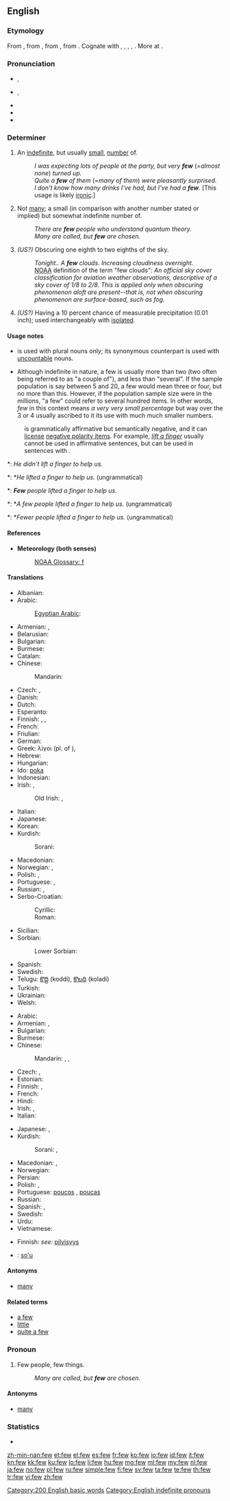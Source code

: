 {{also|Few}}
==English==

===Etymology===
From {{etyl|enm}} {{term|fewe||few|lang=enm}}, from {{etyl|ang}} {{term|feaw|fēawa, fēawe, fēa|few|lang=ang}}, from {{proto|Germanic|fawaz|few|lang=en}}, from {{proto|Indo-European|paw-|few, small|lang=en}}. Cognate with {{etyl|osx|-}} {{term|fa|fā|few|lang=osx}}, {{etyl|goh|-}} {{term|fo|fao, fō|few, little|lang=goh}}, {{etyl|non|-}} {{term|fár||few|lang=non}}, {{etyl|got|-}} {{term|𐍆𐌰𐍅𐌰𐌹||tr=fawai|few|lang=got|sc=Goth}}, {{etyl|la|-}} {{term|paucus||little, few|lang=la}}. More at {{l|en|poor}}.

===Pronunciation===
* {{a|UK}} {{IPA|/fjuː/}}, {{X-SAMPA|/fju:/}}
* {{a|US}} {{IPA|/fju/}}, {{X-SAMPA|/fju/}}
* {{audio|en-us-few.ogg|Audio (US)}}
* {{audio|En-uk-few.ogg|Audio (UK)}}
* {{rhymes|uː}}

===Determiner===
{{head|en|determiner|comparative|fewer|superlative|fewest}}

# {{context|preceded by another determiner}} An [[indefinite]], but usually [[small]], [[number]] of.
#: ''I was expecting lots of people at the party, but very '''few''''' (=''almost none'') ''turned up.''
#: ''Quite a '''few''' of them'' (=''many of them'') ''were pleasantly surprised.''
#: ''I don't know how many drinks I've had, but I've had a '''few'''.'' [This usage is likely [[ironic]].]
# {{context|used alone}} Not [[many]]; a small (in comparison with another number stated or implied) but somewhat indefinite number of.
#: ''There are '''few''' people who understand quantum theory.''
#: ''Many are called, but '''few''' are chosen.''
# {{meteorology|of clouds}} ''(US?)'' Obscuring one eighth to two eighths of the sky.
#: ''Tonight.. A '''few''' clouds. Increasing cloudiness overnight.''
#: [[NOAA]] definition of the term "few clouds": ''An official sky cover classification for aviation weather observations, descriptive of a sky cover of 1/8 to 2/8. This is applied only when obscuring phenomenon aloft are present--that is, not when obscuring phenomenon are surface-based, such as fog.''
# {{meteorology|of rainfall with regard to a location}} ''(US?)'' Having a 10 percent chance of measurable precipitation (0.01 inch); used interchangeably with [[isolated]].

====Usage notes====
* {{term||Few}} is used with plural nouns only; its synonymous counterpart {{term|little}} is used with [[Appendix:Glossary#uncountable|uncountable]] nouns.
* Although indefinite in nature, a few is usually more than two (two often being referred to as "a couple of"), and less than "several". If the sample population is say between 5 and 20, a few would mean three or four, but no more than this. However, if the population sample size were in the millions, "a few" could refer to several hundred items. In other words, ''few'' in this context means ''a very very small percentage'' but way over the 3 or 4 usually ascribed to it its use with much much smaller numbers.
: {{term||Few}} is grammatically affirmative but semantically negative, and it can [[license]] [[negative polarity item]]s. For example, ''[[lift a finger]]'' usually cannot be used in affirmative sentences, but can be used in sentences with {{term||few}}.
*: ''He didn't lift a finger to help us.''
*: *''He lifted a finger to help us.'' (ungrammatical)
*: '''''Few''' people lifted a finger to help us.''
*: *''A few people lifted a finger to help us.'' (ungrammatical)
*: *''Fewer people lifted a finger to help us.'' (ungrammatical)

====References====
* '''Meteorology (both senses)'''
*: [http://www.nws.noaa.gov/glossary/index.php?letter=f NOAA Glossary: f]

====Translations====
{{trans-top|indefinite, usually small number}}
* Albanian: {{t-|sq|pak|xs=Albanian}}
* Arabic: {{t|ar|قليلا|tr=qalīlan|alt=قليلاً|sc=Arab}}
*: [[Egyptian Arabic]]: {{tø|arz|شوية|tr=shuwáyya|sc=Arab}}
* Armenian: {{t|hy|քիչ|tr=k'ič}}, {{t-|hy|սակավ|tr=sakav}}
* Belarusian: {{t|be|мала|tr=mála|sc=Cyrl}}
* Bulgarian: {{t|bg|малко|tr=málko|sc=Cyrl}}
* Burmese: {{t|my|နည်း|tr=nè:|sc=Mymr}}
* Catalan: {{t|ca|poc}}
* Chinese:
*: Mandarin: {{t|zh|少|tr=shǎo|sc=Hani}}
* Czech: {{t|cs|málo}}, {{t|cs|trochu}}
* Danish: {{t+|da|få}}
* Dutch: {{t+|nl|weinig}}
* Esperanto: {{t-|eo|malmulta|xs=Esperanto}}
* Finnish: {{t+|fi|harva}}, {{t+|fi|muutama}},{{t+|fi|jokunen}}
* French: {{t+|fr|peu}}
* Friulian: {{tø|fur|pôc}}
* German: {{t+|de|wenig}}
* Greek: λίγοι (pl. of {{t+|el|λίγος}}), {{t+|el|μερικοί}}
* Hebrew: {{t|he|אחדים|m|p|alt=אֲחָדִים|tr=achadím}}
* Hungarian: {{t+|hu|kevés}}
* Ido: [[poka]]
* Indonesian: {{t+|id|sedikit|xs=Indonesian}}
* Irish: {{t|ga|beag}}, {{t|ga|beagán}}
*: Old Irish: {{tø|sga|úathad|n}}, {{tø|sga|terc}}
{{trans-mid}}
* Italian: {{t+|it|poco}}
* Japanese: {{t|ja|少し|tr=[[すこし]], sukoshi|sc=Jpan}}
* Korean: {{t|ko|적다|tr=jeokda|sc=Kore}}
* Kurdish:
*: Sorani: {{t+|ku|که‌م|sc=ku-Arab}}
* Macedonian: {{t+|mk|малку|tr=málku}}
* Norwegian: {{t+|no|få}}, {{t+|no|noen}}
* Polish: {{t|pl|mało}}, {{t|pl|niewiele}}
* Portuguese: {{t+|pt|poucos|m}}, {{t|pt|poucas|f}}
* Russian: {{t+|ru|немногий|tr=nemnogij}}, {{t|ru|мало|tr=málo|sc=Cyrl}}
* Serbo-Croatian:
*: Cyrillic: {{t|sh|мало}}
*: Roman: {{t|sh|malo}}
* Sicilian: {{t|scn|pocu}}
* Sorbian:
*: Lower Sorbian: {{tø|dsb|mało}}
* Spanish: {{t+|es|poco}}
* Swedish: {{t+|sv|få}}
* Telugu: [[కొద్ది]] (koddi), [[కొలది]] (koladi)
* Turkish: {{t+|tr|az}}
* Ukrainian: {{t|uk|мало|tr=málo|sc=Cyrl}}
* Welsh: {{t|cy|ychydig}}
{{trans-bottom}}

{{trans-top|small number}}
* Arabic: {{t|ar|قليل|tr=qalīl|sc=Arab}}
* Armenian: {{t|hy|քիչ|tr=k'ič}},  {{t-|hy|սակավ|tr=sakav}}
* Bulgarian: {{t|bg|малко|sc=Cyrl}}
* Burmese: {{t|my|နည်း|tr=nè:|sc=Mymr}}
* Chinese:
*: Mandarin: {{t|zh|少|tr=shǎo|sc=Hani}}, {{t|zh|少數|sc=Hani}}, {{t|zh|少数|tr=shǎoshù|sc=Hani}}
* Czech: {{t|cs|málo}}, {{t|cs|několik}}
* Estonian: {{t+|et|vähe}}
* Finnish: {{t+|fi|vähän}}, {{t+|fi|muutama}}
* French: {{t+|fr|peu}}
* Hindi: {{t|hi|कम|tr=kam|sc=Deva}}
* Irish: {{t|ga|beag}}, {{t|ga|beagán}}
* Italian: {{t+|it|pochi}}
{{trans-mid}}
* Japanese: {{t|ja|わずか|tr=wazuka|sc=Jpan}}, {{t|ja|少数|tr=しょうすう, shōsū|sc=Jpan}}
* Kurdish:
*: Sorani: {{ku-Arab|[[که‌م]]}}, {{ku-Arab|[[که‌مێ]]}}
* Macedonian: {{t+|mk|малку|tr=málku}},  {{t|mk|малкумина|tr=malkúmina}}
* Norwegian: {{t+|no|få}}
* Persian: {{t|fa|کم|tr=kam|sc=fa-Arab}}
* Polish: {{t+|pl|kilka}}, {{t|pl|parę}}
* Portuguese: [[poucos]] {{m}}, [[poucas]] {{f}}
* Russian: {{t|ru|мало|tr=málo|sc=Cyrl}}
* Spanish: {{t+|es|pocos|m}}, {{t-|es|pocas|f}}
* Swedish: {{t|sv|fåtal|n}}
* Urdu: {{t|ur|کم|tr=kam|sc=ur-Arab}}
* Vietnamese: {{t|vi|ít}}
{{trans-bottom}}

{{trans-top|meteorology: obscuring 1-2 eighths of the sky}}
* Finnish: ''see:'' [[pilvisyys#Usage notes|pilvisyys]]
{{trans-mid}}
{{trans-bottom}}

{{checktrans-top}}
* {{ttbc|jbo}}: [[so'u]]
{{trans-mid}}
{{trans-bottom}}

====Antonyms====
* [[many]]

====Related terms====
* [[a few]]
* [[little]]
* [[quite a few]]

===Pronoun===
{{en-pron}}

# Few people, few things.
#: ''Many are called, but '''few''' are chosen.''

====Antonyms====
* [[many]]

===Statistics===
* {{rank|face|tell|because|177|few|whom|love|far}}

[[Category:200 English basic words]]
[[Category:English indefinite pronouns]]

[[zh-min-nan:few]]
[[et:few]]
[[el:few]]
[[es:few]]
[[fr:few]]
[[ko:few]]
[[io:few]]
[[id:few]]
[[it:few]]
[[kn:few]]
[[kk:few]]
[[ku:few]]
[[lo:few]]
[[li:few]]
[[hu:few]]
[[mg:few]]
[[ml:few]]
[[my:few]]
[[nl:few]]
[[ja:few]]
[[no:few]]
[[pl:few]]
[[ru:few]]
[[simple:few]]
[[fi:few]]
[[sv:few]]
[[ta:few]]
[[te:few]]
[[th:few]]
[[tr:few]]
[[vi:few]]
[[zh:few]]